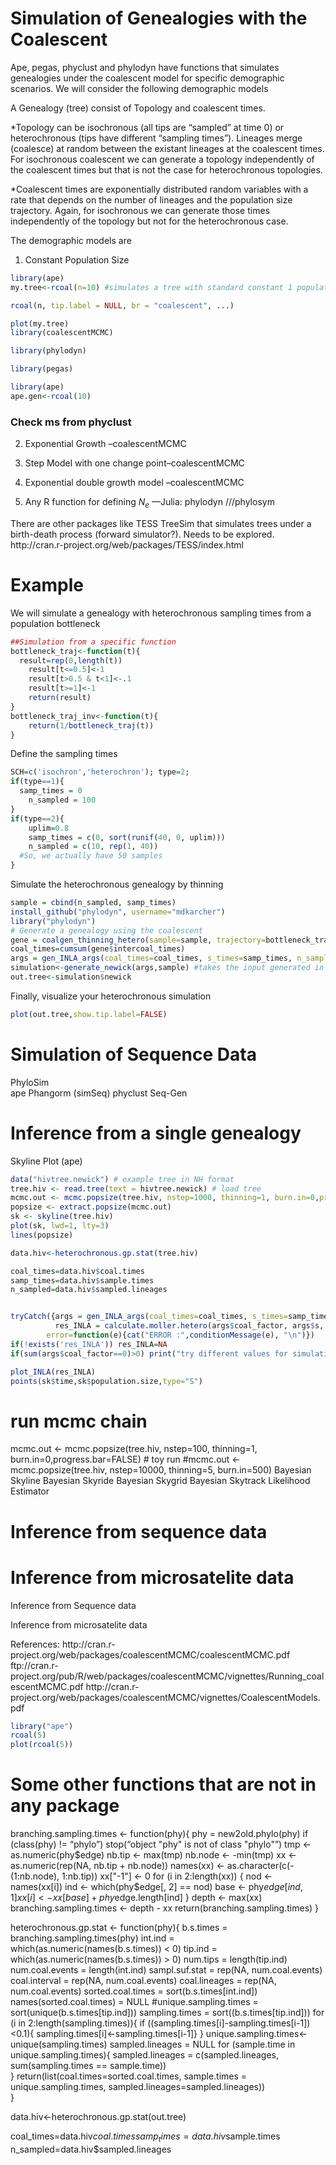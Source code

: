 Simulation of Genealogies with the Coalescent
========================================================

Ape, pegas, phyclust and phylodyn have functions that simulates genealogies under the coalescent model for specific demographic scenarios. We will consider the following demographic models

A Genealogy (tree) consist of Topology and coalescent times. 

*Topology can be isochronous (all tips are "sampled" at time 0) or heterochronous (tips have different "sampling times"). Lineages merge (coalesce) at random between the existant lineages at the coalescent times. For isochronous coalescent we can generate a topology independently of the coalescent times but that is not the case for heterochronous topologies.   

*Coalescent times are exponentially distributed random variables with a rate that depends on the number of lineages and the population size trajectory. Again, for isochronous we can generate those times independently of the topology but not for the heterochronous case. 


The demographic models are

1. Constant Population Size 
```r
library(ape)
my.tree<-rcoal(n=10) #simulates a tree with standard constant 1 population size

rcoal(n, tip.label = NULL, br = "coalescent", ...)

plot(my.tree)
library(coalescentMCMC)

library(phylodyn)

library(pegas)

library(ape)
ape.gen<-rcoal(10)
```
### Check ms from phyclust

2. Exponential Growth --coalescentMCMC

3. Step Model with one change point--coalescentMCMC

4. Exponential double growth model --coalescentMCMC

5. Any R function for defining $N_{e}$ ---Julia: phylodyn ///phylosym

There are other packages like TESS  TreeSim that simulates trees under a birth-death process  (forward simulator?). Needs to be explored.
http://cran.r-project.org/web/packages/TESS/index.html

Example
======================
We will simulate a genealogy with heterochronous sampling times from a population bottleneck

```r

##Simulation from a specific function
bottleneck_traj<-function(t){
  result=rep(0,length(t))
	result[t<=0.5]<-1
	result[t>0.5 & t<1]<-.1
	result[t>=1]<-1
	return(result)
}
bottleneck_traj_inv<-function(t){
	return(1/bottleneck_traj(t))
}

```
Define the sampling times
```r
SCH=c('isochron','heterochron'); type=2;
if(type==1){
  samp_times = 0
	n_sampled = 100
}
if(type==2){
    uplim=0.8
	samp_times = c(0, sort(runif(40, 0, uplim)))
	n_sampled = c(10, rep(1, 40))
  #So, we actually have 50 samples
}

```
Simulate the heterochronous genealogy by thinning
```r

sample = cbind(n_sampled, samp_times)
install_github("phylodyn", username="mdkarcher")
library("phylodyn")
# Generate a genealogy using the coalescent
gene = coalgen_thinning_hetero(sample=sample, trajectory=bottleneck_traj)
coal_times=cumsum(gene$intercoal_times)
args = gen_INLA_args(coal_times=coal_times, s_times=samp_times, n_sampled=n_sampled)
simulation<-generate_newick(args,sample) #takes the input generated in gen_INLA_args function and sample
out.tree<-simulation$newick
```
Finally, visualize your heterochronous simulation
```r
plot(out.tree,show.tip.label=FALSE)
```




Simulation of Sequence Data
========================================================
PhyloSim  
ape
Phangorm (simSeq)
phyclust Seq-Gen






Inference from a single genealogy
========================================================
Skyline Plot (ape)
```r
data("hivtree.newick") # example tree in NH format
tree.hiv <- read.tree(text = hivtree.newick) # load tree
mcmc.out <- mcmc.popsize(tree.hiv, nstep=1000, thinning=1, burn.in=0,progress.bar=FALSE) 
popsize <- extract.popsize(mcmc.out)
sk <- skyline(tree.hiv)
plot(sk, lwd=1, lty=3)
lines(popsize)

data.hiv<-heterochronous.gp.stat(tree.hiv)

coal_times=data.hiv$coal.times
samp_times=data.hiv$sample.times
n_sampled=data.hiv$sampled.lineages


tryCatch({args = gen_INLA_args(coal_times=coal_times, s_times=samp_times, n_sampled=n_sampled);
  	      res_INLA = calculate.moller.hetero(args$coal_factor, args$s, args$event,100,0.01,0.01)},
		error=function(e){cat("ERROR :",conditionMessage(e), "\n")})
if(!exists('res_INLA')) res_INLA=NA
if(sum(args$coal_factor==0)>0) print("try different values for simulating sampling times")

plot_INLA(res_INLA)
points(sk$time,sk$population.size,type="S")

```

# run mcmc chain
mcmc.out <- mcmc.popsize(tree.hiv, nstep=100, thinning=1, burn.in=0,progress.bar=FALSE) # toy run
#mcmc.out <- mcmc.popsize(tree.hiv, nstep=10000, thinning=5, burn.in=500)
Bayesian Skyline
Bayesian Skyride
Bayesian Skygrid
Bayesian Skytrack
Likelihood Estimator


Inference from sequence data
========================================================





Inference from microsatelite data
========================================================








Inference from Sequence data




Inference from microsatelite data




References: http://cran.r-project.org/web/packages/coalescentMCMC/coalescentMCMC.pdf
ftp://cran.r-project.org/pub/R/web/packages/coalescentMCMC/vignettes/Running_coalescentMCMC.pdf
http://cran.r-project.org/web/packages/coalescentMCMC/vignettes/CoalescentModels.pdf



```r
library("ape")
rcoal(5)
plot(rcoal(5))
```

Some other functions that are not in any package
================

branching.sampling.times <- function(phy){
  phy = new2old.phylo(phy)
  if (class(phy) != "phylo")
    stop("object \"phy\" is not of class \"phylo\"")
  tmp <- as.numeric(phy$edge)
  nb.tip <- max(tmp)
  nb.node <- -min(tmp)
  xx <- as.numeric(rep(NA, nb.tip + nb.node))
  names(xx) <- as.character(c(-(1:nb.node), 1:nb.tip))
  xx["-1"] <- 0
  for (i in 2:length(xx)) {
    nod <- names(xx[i])
    ind <- which(phy$edge[, 2] == nod)
    base <- phy$edge[ind, 1]
    xx[i] <- xx[base] + phy$edge.length[ind]
  }
  depth <- max(xx)
  branching.sampling.times <- depth - xx
  return(branching.sampling.times)
}

heterochronous.gp.stat <- function(phy){
  b.s.times = branching.sampling.times(phy)
  int.ind = which(as.numeric(names(b.s.times)) < 0)
  tip.ind = which(as.numeric(names(b.s.times)) > 0)
  num.tips = length(tip.ind)
  num.coal.events = length(int.ind)
  sampl.suf.stat = rep(NA, num.coal.events)
  coal.interval = rep(NA, num.coal.events)
  coal.lineages = rep(NA, num.coal.events)
  sorted.coal.times = sort(b.s.times[int.ind])
  names(sorted.coal.times) = NULL
  #unique.sampling.times = sort(unique(b.s.times[tip.ind]))
  sampling.times = sort((b.s.times[tip.ind]))
  for (i in 2:length(sampling.times)){
   if ((sampling.times[i]-sampling.times[i-1])<0.1){
     sampling.times[i]<-sampling.times[i-1]}
  }
  unique.sampling.times<-unique(sampling.times)
  sampled.lineages = NULL
  for (sample.time in unique.sampling.times){
   sampled.lineages = c(sampled.lineages,
    sum(sampling.times == sample.time))  
  }
return(list(coal.times=sorted.coal.times, sample.times = unique.sampling.times, sampled.lineages=sampled.lineages))  
}


data.hiv<-heterochronous.gp.stat(out.tree)

coal_times=data.hiv$coal.times
samp_times=data.hiv$sample.times
n_sampled=data.hiv$sampled.lineages



